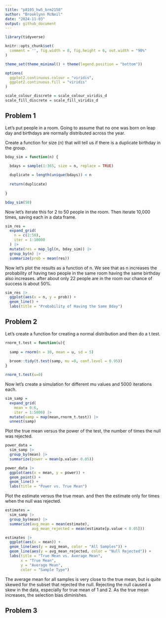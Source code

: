 ```yaml
---
title: "p8105_hw5_brm2150"
author: "Brooklynn McNeil"
date: "2024-11-03"
output: github_document
---
```


```r
library(tidyverse)

knitr::opts_chunk$set(
  comment = '', fig.width = 8, fig.height = 6, out.width = "90%"
)

theme_set(theme_minimal() + theme(legend.position = "bottom"))

options(
  ggplot2.continuous.colour = "viridis",
  ggplot2.continuous.fill = "viridis"
)

scale_colour_discrete = scale_colour_viridis_d
scale_fill_discrete = scale_fill_viridis_d
```

## Problem 1

Let's put people in a room. Going to assume that no one was born on leap day and birthdays are normally distributed across the year.

Create a function for size (n) that will tell us if there is a duplicate birthday in the group.
```r
bday_sim = function(n) {
  
  bdays = sample(1:365, size = n, replace = TRUE)

  duplicate = length(unique(bdays)) < n
  
  return(duplicate)
  
}

bday_sim(50)
```

Now let's iterate this for 2 to 50 people in the room. Then iterate 10,000 times, saving each in a data frame. 
```r
sim_res = 
  expand_grid(
    n = c(2:50),
    iter = 1:10000
  ) |>
  mutate(res = map_lgl(n, bday_sim)) |>
  group_by(n) |>
  summarize(prob = mean(res))
```

Now let's plot the results as a function of n. We see that as n increases the probability of having two people in the same room having the same birthday also increases. after about only 22 people are in the room our chance of success is about 50%.
```r
sim_res |>
  ggplot(aes(x = n, y = prob)) +
  geom_line() +
  labs(title = "Probability of Having the Same Bday")
```


## Problem 2

Let's create a function for creating a normal distribution and then do a t.test.
```r
rnorm_t.test = function(u){
  
  samp = rnorm(n = 30, mean = u, sd = 5)
  
  broom::tidy(t.test(samp, mu =0, conf.level = 0.95))
}

rnorm_t.test(u=0)
```

Now let's create a simulation for different mu values and 5000 iterations each.
```r
sim_samp = 
  expand_grid(
    mean = 0:6,
    iter = 1:5000) |>
  mutate(samp = map(mean,rnorm_t.test)) |>
  unnest(samp)

```

Plot the true mean versus the power of the test, the number of times the null was rejected. 

```r
power_data = 
  sim_samp |>
  group_by(mean) |>
  summarize(power = mean(p.value< 0.05))

power_data |>
  ggplot(aes(x = mean, y = power)) +
  geom_point() +
  geom_line() +
  labs(title = "Power vs. True Mean")
```

Plot the estimate versus the true mean. and then the estimate only for times when the null was rejected. 

```r
estimates = 
  sim_samp |>
  group_by(mean) |>
  summarize(avg_mean = mean(estimate),
            avg_mean_rejected = mean(estimate[p.value < 0.05]))

estimates |>
  ggplot(aes(x = mean)) +
  geom_line(aes(y = avg_mean, color = "All Samples")) +
  geom_line(aes(y = avg_mean_rejected, color = "Null Rejected")) +
  labs(title = "True Mean vs. Average Mean",
       x = "True Mean",
       y = "Average Mean",
       color = "Sample Type")
```
The average mean for all samples is very close to the true mean, but is quite skewed for the subset that rejected the null. Rejecting the null caused a skew in the data, especially for true mean of 1 and 2. As the true mean increases, the selection bias diminishes.

## Problem 3

